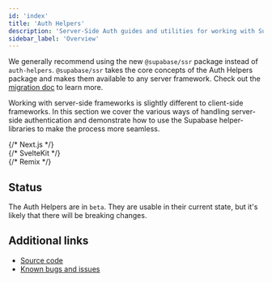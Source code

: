 ```yaml
---
id: 'index'
title: 'Auth Helpers'
description: 'Server-Side Auth guides and utilities for working with Supabase.'
sidebar_label: 'Overview'
---
```


<Admonition type="caution">

We generally recommend using the new `@supabase/ssr` package instead of `auth-helpers`. `@supabase/ssr` takes the core concepts of the Auth Helpers package and makes them available to any server framework. Check out the [migration doc](/docs/guides/auth/server-side/migrating-to-ssr-from-auth-helpers) to learn more.

</Admonition>

Working with server-side frameworks is slightly different to client-side frameworks. In this section we cover the various ways of handling server-side authentication and demonstrate how to use the Supabase helper-libraries to make the process more seamless.

<div className="container" style={{ padding: 0 }}>
  <div className="grid md:grid-cols-12 gap-4">
    {/* Next.js */}
    <div className="col-span-6">
      <ButtonCard
        to={'/guides/auth/auth-helpers/nextjs'}
        title={'Next.js'}
        description={'Helpers for authenticating users in Next.js applications.'}
      />
    </div>
    {/* SvelteKit */}
    <div className="col-span-6">
      <ButtonCard
        to={'/guides/auth/auth-helpers/sveltekit'}
        title={'SvelteKit'}
        description={'Helpers for authenticating users in SvelteKit applications.'}
      />
    </div>
    {/* Remix */}
    <div className="col-span-6">
      <ButtonCard
        to={'/guides/auth/auth-helpers/remix'}
        title={'Remix'}
        description={'Helpers for authenticating users in Remix applications.'}
      />
    </div>
  </div>
</div>

## Status

The Auth Helpers are in `beta`. They are usable in their current state, but it's likely that there will be breaking changes.

## Additional links

- [Source code](https://github.com/supabase/auth-helpers)
- [Known bugs and issues](https://github.com/supabase/auth-helpers/issues)
